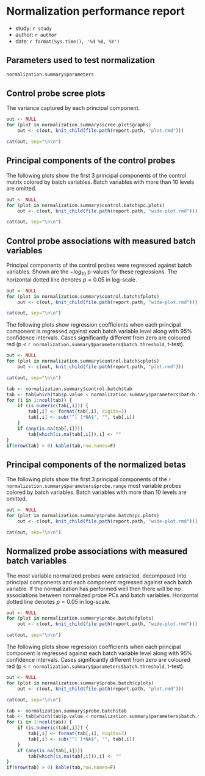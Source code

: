 # Normalization performance report
- study: `r study`
- author: `r author`
- date: `r format(Sys.time(), '%d %B, %Y')`

## Parameters used to test normalization

```r

normalization.summary$parameters

```

## Control probe scree plots

The variance captured by each principal component.

```r
out <- NULL
for (plot in normalization.summary$scree.plot$graphs)
    out <- c(out, knit_child(file.path(report.path, "plot.rmd")))
```

```r
cat(out, sep="\n\n")
```

## Principal components of the control probes

The following plots show the first 3 principal components of the
control matrix colored by batch variables.
Batch variables with more than 10 levels are omitted.

```r
out <- NULL
for (plot in normalization.summary$control.batch$pc.plots)
    out <- c(out, knit_child(file.path(report.path, "wide-plot.rmd")))
```

```r
cat(out, sep="\n\n")
```

## Control probe associations with measured batch variables

Principal components of the control probes were regressed against batch variables.
Shown are the $-log_{10}$ p-values for these regressions.
The horizontal dotted line denotes $p = 0.05$ in log-scale.

```r
out <- NULL
for (plot in normalization.summary$control.batch$fplots)
    out <- c(out, knit_child(file.path(report.path, "wide-plot.rmd")))
```

```r
cat(out, sep="\n\n")
```


The following plots show regression coefficients when
each principal component is regressed against each batch variable level
along with 95% confidence intervals.
Cases significantly different from zero are coloured red
(p < `r normalization.summary$parameters$batch.threshold`, t-test).

```r
out <- NULL
for (plot in normalization.summary$control.batch$cplots)
    out <- c(out, knit_child(file.path(report.path, "plot.rmd")))
```

```r
cat(out, sep="\n\n")
```

```r

tab <- normalization.summary$control.batch$tab
tab <- tab[which(tab$p.value < normalization.summary$parameters$batch.threshold),]
for (i in 1:ncol(tab)) {
    if (is.numeric(tab[,i])) {
        tab[,i] <- format(tab[,i], digits=3)
        tab[,i] <- sub("^[ ]*NA$", "", tab[,i])
    }
    if (any(is.na(tab[,i])))
        tab[which(is.na(tab[,i])),i] <- ""
}
if(nrow(tab) > 0) kable(tab,row.names=F)

```

## Principal components of the normalized betas

The following plots show the first 3 principal components of the
`r normalization.summary$parameters$probe.range` most variable
probes colored by batch variables.
Batch variables with more than 10 levels are omitted.

```r
out <- NULL
for (plot in normalization.summary$probe.batch$pc.plots)
    out <- c(out, knit_child(file.path(report.path, "wide-plot.rmd")))
```

```r
cat(out, sep="\n\n")
```

## Normalized probe associations with measured batch variables

The most variable normalized probes were extracted, decomposed into
principal components and each component regressed against each batch
variable. If the normalization has performed well then there will be
no associations between normalized probe PCs and batch
variables. Horizontal dotted line denotes $p = 0.05$ in log-scale.

```r
out <- NULL
for (plot in normalization.summary$probe.batch$fplots)
    out <- c(out, knit_child(file.path(report.path, "wide-plot.rmd")))
```

```r
cat(out, sep="\n\n")
```

The following plots show regression coefficients when
each principal component is regressed against each batch variable level
along with 95% confidence intervals.
Cases significantly different from zero are coloured red
(p < `r normalization.summary$parameters$batch.threshold`, t-test).

```r
out <- NULL
for (plot in normalization.summary$probe.batch$cplots)
    out <- c(out, knit_child(file.path(report.path, "plot.rmd")))
```

```r
cat(out, sep="\n\n")
```

```r

tab <- normalization.summary$probe.batch$tab
tab <- tab[which(tab$p.value < normalization.summary$parameters$batch.threshold),]
for (i in 1:ncol(tab)) {
    if (is.numeric(tab[,i])) {
        tab[,i] <- format(tab[,i], digits=3)
        tab[,i] <- sub("^[ ]*NA$", "", tab[,i])
    }
    if (any(is.na(tab[,i])))
        tab[which(is.na(tab[,i])),i] <- ""
}
if(nrow(tab) > 0) kable(tab,row.names=F)

```
